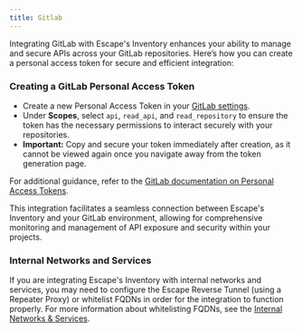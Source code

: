 ```yaml
---
title: Gitlab
---
```


Integrating GitLab with Escape's Inventory enhances your ability to manage and secure APIs across your GitLab repositories. Here’s how you can create a personal access token for secure and efficient integration:

### Creating a GitLab Personal Access Token

- Create a new Personal Access Token in your [GitLab settings](https://gitlab.com/-/user_settings/personal_access_tokens).
- Under **Scopes**, select `api`, `read_api`, and `read_repository` to ensure the token has the necessary permissions to interact securely with your repositories.
- **Important:** Copy and secure your token immediately after creation, as it cannot be viewed again once you navigate away from the token generation page.

For additional guidance, refer to the [GitLab documentation on Personal Access Tokens](https://docs.gitlab.com/ee/user/profile/personal_access_tokens.html).

This integration facilitates a seamless connection between Escape's Inventory and your GitLab environment, allowing for comprehensive monitoring and management of API exposure and security within your projects.

### Internal Networks and Services

If you are integrating Escape's Inventory with internal networks and services, you may need to configure the Escape Reverse Tunnel (using a Repeater Proxy) or whitelist FQDNs in order for the integration to function properly. For more information about whitelisting FQDNs, see the [Internal Networks & Services](/inventory/where/intranet).